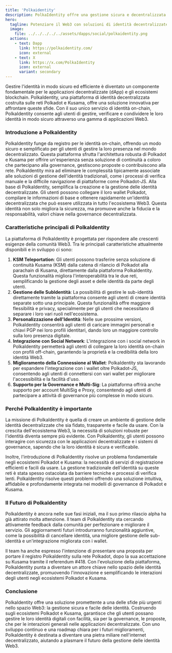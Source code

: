 ```yaml
---
title: 'Polkaidentity'
description: PolkaIdentity offre una gestione sicura e decentralizzata delle identità per Polkadot e Kusama, migliorando la fiducia e l'interoperabilità tra le applicazioni Web3.
hero:
  tagline: Potenziare il Web3 con soluzioni di identità decentralizzate
  image: 
    file: ../../../../../assets/dapps/social/polkaidentity.png
  actions:
    - text: Dapp
      link: https://polkaidentity.com/
      icon: external
    - text: X
      link: https://x.com/PolkaIdentity
      icon: external
      variant: secondary
---
```



Gestire l'identità in modo sicuro ed efficiente è diventato un componente fondamentale per le applicazioni decentralizzate (dApp) e gli ecosistemi blockchain. PolkaIdentity, una piattaforma di identità decentralizzata costruita sulle reti Polkadot e Kusama, offre una soluzione innovativa per affrontare queste sfide. Con il suo unico servizio di identità on-chain, PolkaIdentity consente agli utenti di gestire, verificare e condividere le loro identità in modo sicuro attraverso una gamma di applicazioni Web3.

### Introduzione a PolkaIdentity
PolkaIdentity funge da registro per le identità on-chain, offrendo un modo sicuro e semplificato per gli utenti di gestire la loro presenza nel mondo decentralizzato. Questa piattaforma sfrutta l'architettura robusta di Polkadot e Kusama per offrire un'esperienza senza soluzione di continuità a coloro che partecipano alla governance, gestiscono proposte o contribuiscono alla rete. PolkaIdentity mira ad eliminare le complessità tipicamente associate alle soluzioni di gestione dell'identità tradizionali, come i processi di verifica manuale e la difficile navigazione di piattaforme come Polkadot-JS.
Alla base di PolkaIdentity, semplifica la creazione e la gestione delle identità decentralizzate. Gli utenti possono collegare il loro wallet Polkadot, compilare le informazioni di base e ottenere rapidamente un'identità decentralizzata che può essere utilizzata in tutto l'ecosistema Web3. Questa identità non solo migliora la sicurezza, ma promuove anche la fiducia e la responsabilità, valori chiave nella governance decentralizzata.

### Caratteristiche principali di PolkaIdentity
La piattaforma di PolkaIdentity è progettata per rispondere alle crescenti esigenze della comunità Web3. Tra le principali caratteristiche attualmente disponibili e in sviluppo ci sono:
1. **KSM Teleportation**: Gli utenti possono trasferire senza soluzione di continuità Kusama (KSM) dalla catena di rilancio di Polkadot alla parachain di Kusama, direttamente dalla piattaforma PolkaIdentity. Questa funzionalità migliora l'interoperabilità tra le due reti, semplificando la gestione degli asset e delle identità da parte degli utenti.
2. **Gestione delle SubIdentità**: La possibilità di gestire le sub-identità direttamente tramite la piattaforma consente agli utenti di creare identità separate sotto una principale. Questa funzionalità offre maggiore flessibilità e privacy, specialmente per gli utenti che necessitano di separare i loro vari ruoli nell'ecosistema.
3. **Personalizzazione dell'Identità**: Nelle sue prossime versioni, PolkaIdentity consentirà agli utenti di caricare immagini personali e chiavi PGP nei loro profili identitari, dando loro un maggiore controllo sulla loro presenza digitale.
4. **Integrazione con Social Network**: L'integrazione con i social network in PolkaIdentity permetterà agli utenti di collegare la loro identità on-chain con profili off-chain, garantendo la proprietà e la credibilità della loro identità Web3.
5. **Miglioramento della Connessione al Wallet**: PolkaIdentity sta lavorando per espandere l'integrazione con i wallet oltre Polkadot-JS, consentendo agli utenti di connettersi con vari wallet per migliorare l'accessibilità e la facilità d'uso.
6. **Supporto per la Governance e Multi-Sig**: La piattaforma offrirà anche supporto per account MultiSig e Proxy, consentendo agli utenti di partecipare a attività di governance più complesse in modo sicuro.

### Perché PolkaIdentity è importante
La missione di PolkaIdentity è quella di creare un ambiente di gestione delle identità decentralizzate che sia fidato, trasparente e facile da usare. Con la crescita dell'ecosistema Web3, la necessità di soluzioni robuste per l'identità diventa sempre più evidente. Con PolkaIdentity, gli utenti possono interagire con sicurezza con le applicazioni decentralizzate e i sistemi di governance, sapendo che la loro identità è sicura e verificabile.

Inoltre, l'introduzione di PolkaIdentity risolve un problema fondamentale negli ecosistemi Polkadot e Kusama: la necessità di servizi di registrazione efficienti e facili da usare. La gestione tradizionale dell'identità su queste reti è stata spesso ostacolata da barriere tecniche e processi di verifica lenti. PolkaIdentity risolve questi problemi offrendo una soluzione intuitiva, affidabile e profondamente integrata nei modelli di governance di Polkadot e Kusama.

### Il Futuro di PolkaIdentity
PolkaIdentity è ancora nelle sue fasi iniziali, ma il suo primo rilascio alpha ha già attirato molta attenzione. Il team di PolkaIdentity sta cercando attivamente feedback dalla comunità per perfezionare e migliorare il servizio. Gli aggiornamenti futuri introdurranno funzionalità aggiuntive, come la possibilità di cancellare identità, una migliore gestione delle sub-identità e un'integrazione migliorata con i wallet.

Il team ha anche espresso l'intenzione di presentare una proposta per portare il registro PolkaIdentity sulla rete Polkadot, dopo la sua accettazione su Kusama tramite il referendum #418. Con l'evoluzione della piattaforma, PolkaIdentity punta a diventare un attore chiave nello spazio delle identità decentralizzate, promuovendo l'innovazione e semplificando le interazioni degli utenti negli ecosistemi Polkadot e Kusama.

### Conclusione
PolkaIdentity offre una soluzione promettente a una delle sfide più urgenti nello spazio Web3: la gestione sicura e facile delle identità. Costruendo sugli ecosistemi Polkadot e Kusama, garantisce che gli utenti possano gestire le loro identità digitali con facilità, sia per la governance, le proposte, che per le interazioni generali nelle applicazioni decentralizzate. Con uno sviluppo continuo e una roadmap chiara per i futuri miglioramenti, PolkaIdentity è destinata a diventare una pietra miliare nell'internet decentralizzato, aiutando a plasmare il futuro della gestione delle identità Web3.
